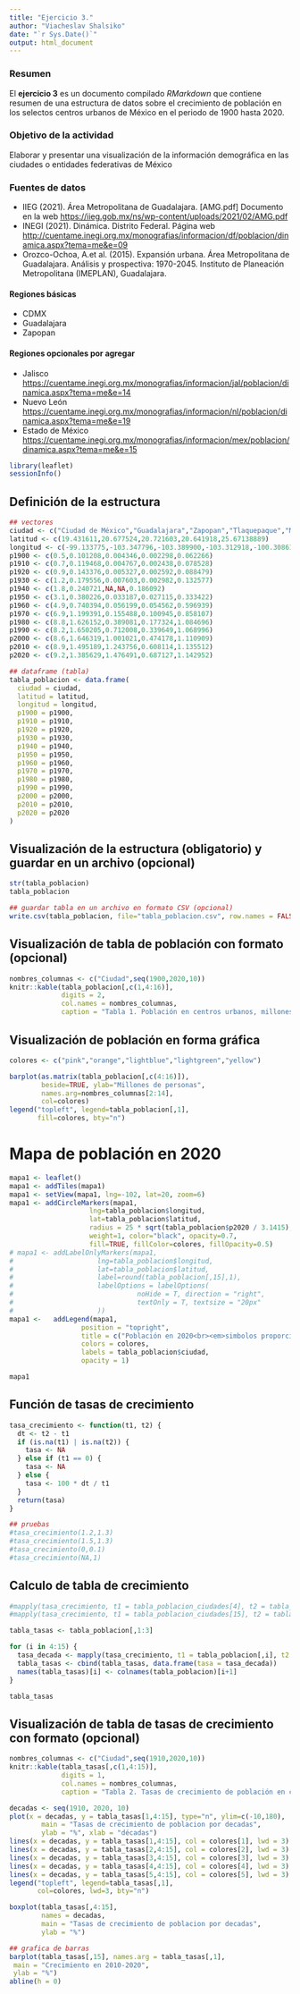 ---
title: "Ejercicio 3."
author: "Viacheslav Shalsiko"
date: "`r Sys.Date()`"
output: html_document
---

### Resumen
El **ejercicio 3** es un documento compilado *RMarkdown* que contiene resumen de una estructura de datos sobre el crecimiento de población en los selectos centros urbanos de México en el periodo de 1900 hasta 2020.

### Objetivo de la actividad
Elaborar y presentar una visualización de la información demográfica en las ciudades o entidades federativas de México

### Fuentes de datos

* IIEG (2021). Área Metropolitana de Guadalajara. [AMG.pdf] Documento en la web <https://iieg.gob.mx/ns/wp-content/uploads/2021/02/AMG.pdf>
* INEGI (2021). Dinámica. Distrito Federal. Página web <http://cuentame.inegi.org.mx/monografias/informacion/df/poblacion/dinamica.aspx?tema=me&e=09>
* Orozco-Ochoa, A.et al. (2015).  Expansión urbana. Área Metropolitana de Guadalajara. Análisis y prospectiva: 1970-2045. Instituto de Planeación Metropolitana (IMEPLAN), Guadalajara.

#### Regiones básicas
* CDMX
* Guadalajara
* Zapopan

#### Regiones opcionales por agregar
* Jalisco
<https://cuentame.inegi.org.mx/monografias/informacion/jal/poblacion/dinamica.aspx?tema=me&e=14>
* Nuevo León
<https://cuentame.inegi.org.mx/monografias/informacion/nl/poblacion/dinamica.aspx?tema=me&e=19>
* Estado de México
<https://cuentame.inegi.org.mx/monografias/informacion/mex/poblacion/dinamica.aspx?tema=me&e=15>

```{r}
library(leaflet)
sessionInfo()
```

## Definición de la estructura

```{r definicion}
## vectores
ciudad <- c("Ciudad de México","Guadalajara","Zapopan","Tlaquepaque","Monterrey")
latitud <- c(19.431611,20.677524,20.721603,20.641918,25.67138889)
longitud <- c(-99.133775,-103.347796,-103.389900,-103.312918,-100.30861111)
p1900 <- c(0.5,0.101208,0.004346,0.002298,0.062266)
p1910 <- c(0.7,0.119468,0.004767,0.002438,0.078528)
p1920 <- c(0.9,0.143376,0.005327,0.002592,0.088479)
p1930 <- c(1.2,0.179556,0.007603,0.002982,0.132577)
p1940 <- c(1.8,0.240721,NA,NA,0.186092)
p1950 <- c(3.1,0.380226,0.033187,0.027115,0.333422)
p1960 <- c(4.9,0.740394,0.056199,0.054562,0.596939)
p1970 <- c(6.9,1.199391,0.155488,0.100945,0.858107)
p1980 <- c(8.8,1.626152,0.389081,0.177324,1.084696)
p1990 <- c(8.2,1.650205,0.712008,0.339649,1.068996)
p2000 <- c(8.6,1.646319,1.001021,0.474178,1.110909)
p2010 <- c(8.9,1.495189,1.243756,0.608114,1.135512)
p2020 <- c(9.2,1.385629,1.476491,0.687127,1.142952)

## dataframe (tabla)
tabla_poblacion <- data.frame(
  ciudad = ciudad,
  latitud = latitud,
  longitud = longitud,
  p1900 = p1900,
  p1910 = p1910,
  p1920 = p1920,
  p1930 = p1930,
  p1940 = p1940,
  p1950 = p1950,
  p1960 = p1960,
  p1970 = p1970,
  p1980 = p1980,
  p1990 = p1990,
  p2000 = p2000,
  p2010 = p2010,
  p2020 = p2020
)

```

## Visualización de la estructura (obligatorio) y guardar en un archivo (opcional)

```{r}
str(tabla_poblacion)
tabla_poblacion

## guardar tabla en un archivo en formato CSV (opcional)
write.csv(tabla_poblacion, file="tabla_poblacion.csv", row.names = FALSE)
```

## Visualización de tabla de población con formato (opcional)

```{r}
nombres_columnas <- c("Ciudad",seq(1900,2020,10))
knitr::kable(tabla_poblacion[,c(1,4:16)],
             digits = 2,
             col.names = nombres_columnas,
             caption = "Tabla 1. Población en centros urbanos, millones de personas")
```

## Visualización de población en forma gráfica

```{r fig.width=10}
colores <- c("pink","orange","lightblue","lightgreen","yellow")

barplot(as.matrix(tabla_poblacion[,c(4:16)]),
        beside=TRUE, ylab="Millones de personas",
        names.arg=nombres_columnas[2:14],
        col=colores)
legend("topleft", legend=tabla_poblacion[,1],
       fill=colores, bty="n") 
```


# Mapa de población en 2020

```{r}


mapa1 <- leaflet()
mapa1 <- addTiles(mapa1)
mapa1 <- setView(mapa1, lng=-102, lat=20, zoom=6)
mapa1 <- addCircleMarkers(mapa1, 
                    lng=tabla_poblacion$longitud, 
                    lat=tabla_poblacion$latitud,
                    radius = 25 * sqrt(tabla_poblacion$p2020 / 3.1415),
                    weight=1, color="black", opacity=0.7,
                    fill=TRUE, fillColor=colores, fillOpacity=0.5)
# mapa1 <- addLabelOnlyMarkers(mapa1, 
#                     lng=tabla_poblacion$longitud, 
#                     lat=tabla_poblacion$latitud,
#                     label=round(tabla_poblacion[,15],1),
#                     labelOptions = labelOptions(
#                               noHide = T, direction = "right",
#                               textOnly = T, textsize = "20px"
#                     ))
mapa1 <-   addLegend(mapa1, 
                  position = "topright", 
                  title = c("Población en 2020<br><em>simbolos proporcionales</em>"),
                  colors = colores,
                  labels = tabla_poblacion$ciudad,
                  opacity = 1)

mapa1
```


## Función de tasas de crecimiento

```{r}
tasa_crecimiento <- function(t1, t2) {
  dt <- t2 - t1
  if (is.na(t1) | is.na(t2)) {
    tasa <- NA
  } else if (t1 == 0) {
    tasa <- NA
  } else {
    tasa <- 100 * dt / t1
  }
  return(tasa)
}

## pruebas
#tasa_crecimiento(1.2,1.3)
#tasa_crecimiento(1.5,1.3)
#tasa_crecimiento(0,0.1)
#tasa_crecimiento(NA,1)
```

## Calculo de tabla de crecimiento

```{r}
#mapply(tasa_crecimiento, t1 = tabla_poblacion_ciudades[4], t2 = tabla_poblacion_ciudades[5])
#mapply(tasa_crecimiento, t1 = tabla_poblacion_ciudades[15], t2 = tabla_poblacion_ciudades[16])

tabla_tasas <- tabla_poblacion[,1:3]

for (i in 4:15) {
  tasa_decada <- mapply(tasa_crecimiento, t1 = tabla_poblacion[,i], t2 = tabla_poblacion[,i+1])
  tabla_tasas <- cbind(tabla_tasas, data.frame(tasa = tasa_decada))
  names(tabla_tasas)[i] <- colnames(tabla_poblacion)[i+1]
}

tabla_tasas
```

## Visualización de tabla de tasas de crecimiento con formato (opcional)

```{r}
nombres_columnas <- c("Ciudad",seq(1910,2020,10))
knitr::kable(tabla_tasas[,c(1,4:15)],
             digits = 1,
             col.names = nombres_columnas,
             caption = "Tabla 2. Tasas de crecimiento de población en centros urbanos, %")
```


```{r fig.width = 10}
decadas <- seq(1910, 2020, 10)
plot(x = decadas, y = tabla_tasas[1,4:15], type="n", ylim=c(-10,180),
        main = "Tasas de crecimiento de poblacion por decadas",
        ylab = "%", xlab = "décadas")
lines(x = decadas, y = tabla_tasas[1,4:15], col = colores[1], lwd = 3)
lines(x = decadas, y = tabla_tasas[2,4:15], col = colores[2], lwd = 3)
lines(x = decadas, y = tabla_tasas[3,4:15], col = colores[3], lwd = 3)
lines(x = decadas, y = tabla_tasas[4,4:15], col = colores[4], lwd = 3)
lines(x = decadas, y = tabla_tasas[5,4:15], col = colores[5], lwd = 3)
legend("topleft", legend=tabla_tasas[,1],
       col=colores, lwd=3, bty="n") 

boxplot(tabla_tasas[,4:15],
        names = decadas,
        main = "Tasas de crecimiento de poblacion por decadas",
        ylab = "%")

## grafica de barras
barplot(tabla_tasas[,15], names.arg = tabla_tasas[,1],
 main = "Crecimiento en 2010-2020",
 ylab = "%")
abline(h = 0)
```



